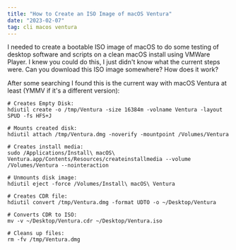 ```yaml
---
title: "How to Create an ISO Image of macOS Ventura"
date: "2023-02-07"
tag: cli macos ventura
---
```


I needed to create a bootable ISO image of macOS to do some testing of desktop software and scripts on a clean
 macOS install using VMWare Player. I knew you could do this, I just didn't know what the current steps were. Can you download this ISO image somewhere? How does it work?

 After some searching I found this is the current way with macOS Ventura at least (YMMV if it's a different version):

```
# Creates Empty Disk:
hdiutil create -o /tmp/Ventura -size 16384m -volname Ventura -layout SPUD -fs HFS+J

# Mounts created disk:
hdiutil attach /tmp/Ventura.dmg -noverify -mountpoint /Volumes/Ventura

# Creates install media:
sudo /Applications/Install\ macOS\ Ventura.app/Contents/Resources/createinstallmedia --volume /Volumes/Ventura --nointeraction

# Unmounts disk image:
hdiutil eject -force /Volumes/Install\ macOS\ Ventura

# Creates CDR file:
hdiutil convert /tmp/Ventura.dmg -format UDTO -o ~/Desktop/Ventura

# Converts CDR to ISO:
mv -v ~/Desktop/Ventura.cdr ~/Desktop/Ventura.iso

# Cleans up files:
rm -fv /tmp/Ventura.dmg
```
